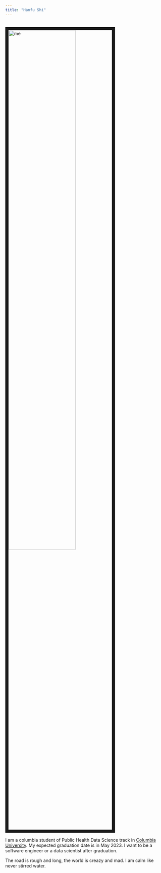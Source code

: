 ```yaml
---
title: "Hanfu Shi"
---
```

 

<br><img src="images/hanfu.png" alt="me" style="width:65%; border:10px solid"><br>
  

I am a columbia student of Public Health Data Science track in [Columbia University](https://www.columbia.edu/).  My expected graduation date is in May 2023. I want to be a software engineer or a data scientist after graduation.

The road is rough and long, the world is creazy and mad. 
I am calm like never stirred water.